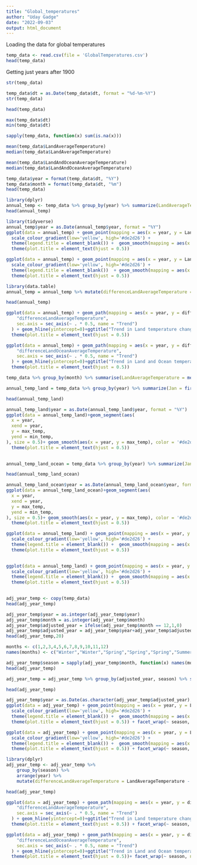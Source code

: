---
title: "Global_temperatures"
author: "Uday Gadge"
date: "2022-09-03"
output: html_document
---

Loading the data for global temperatures

```{r, warning = FALSE}
temp_data <- read.csv(file = 'GlobalTemperatures.csv')
head(temp_data)

```

Getting just years after 1900

```{r}
str(temp_data)

```


```{r}
temp_data$dt = as.Date(temp_data$dt, format = "%d-%m-%Y")
str(temp_data)
```
```{r}
head(temp_data)
```
```{r}
max(temp_data$dt)
min(temp_data$dt)
```
```{r}
sapply(temp_data, function(x) sum(is.na(x)))
```
```{r}
mean(temp_data$LandAverageTemperature)
median(temp_data$LandAverageTemperature)
```
```{r}
mean(temp_data$LandAndOceanAverageTemperature)
median(temp_data$LandAndOceanAverageTemperature)
```

```{r}
temp_data$year = format(temp_data$dt, "%Y")
temp_data$month = format(temp_data$dt, "%m")
head(temp_data)
```
```{r}
library(dplyr)
annual_temp <- temp_data %>% group_by(year) %>% summarize(LandAverageTemperature = mean(LandAverageTemperature), LandAndOceanAverageTemperature = mean(LandAndOceanAverageTemperature))
head(annual_temp)
```
```{r}
library(tidyverse)
annual_temp$year = as.Date(annual_temp$year, format = "%Y")
ggplot(data = annual_temp) + geom_point(mapping = aes(x = year, y = LandAverageTemperature, color = LandAverageTemperature))+
  scale_colour_gradient(low='yellow', high='#de2d26') +
  theme(legend.title = element_blank()) +  geom_smooth(mapping = aes(x = year, y = LandAverageTemperature), ,color="#56B4E9") + ggtitle("Annual Land Temperatures") +
  theme(plot.title = element_text(hjust = 0.5))
```

```{r}
ggplot(data = annual_temp) + geom_point(mapping = aes(x = year, y = LandAndOceanAverageTemperature, color = LandAndOceanAverageTemperature))+
  scale_colour_gradient(low='yellow', high='#de2d26') +
  theme(legend.title = element_blank())  + geom_smooth(mapping = aes(x = year, y = LandAndOceanAverageTemperature), ,color="#56B4E9")+ ggtitle("Annual Land and Ocean Temperatures") +
  theme(plot.title = element_text(hjust = 0.5))
```
```{r}
library(data.table)
annual_temp = annual_temp %>% mutate(differenceLandAverageTemperature = annual_temp$LandAverageTemperature - shift(LandAverageTemperature), differenceLandOceanAverageTemperature = annual_temp$LandAndOceanAverageTemperature - shift(LandAndOceanAverageTemperature))  

head(annual_temp)
```
```{r}
ggplot(data = annual_temp) + geom_path(mapping = aes(x = year, y = differenceLandAverageTemperature), color = "#999999") + geom_smooth(mapping = aes(x = year, y = differenceLandAverageTemperature*2), color = "#56B4E9") +scale_y_continuous(
    "differenceLandAverageTemperature", 
    sec.axis = sec_axis(~ . * 0.5, name = "Trend")
  ) + geom_hline(yintercept=0)+ggtitle("Trend in Land temperature changes") +
  theme(plot.title = element_text(hjust = 0.5))

```

```{r}
ggplot(data = annual_temp) + geom_path(mapping = aes(x = year, y = differenceLandOceanAverageTemperature), color = "#999999") + geom_smooth(mapping = aes(x = year, y = differenceLandOceanAverageTemperature*2), color = "#56B4E9") +scale_y_continuous(
    "differenceLandOceanAverageTemperature", 
    sec.axis = sec_axis(~ . * 0.5, name = "Trend")
  ) + geom_hline(yintercept=0)+ggtitle("Trend in Land and Ocean temperature changes") +
  theme(plot.title = element_text(hjust = 0.5))

```
```{r}
temp_data %>% group_by(month) %>% summarise(LandAverageTemperature = mean(LandAverageTemperature), LandAndOceanAverageTemperature = mean(LandAndOceanAverageTemperature))
```
```{r}
annual_temp_land = temp_data %>% group_by(year) %>% summarize(Jan = first(na.omit(LandAverageTemperature)), Dec = last(na.omit(LandAverageTemperature)), max_temp = max(LandAverageTemperature), min_temp = min(LandAverageTemperature))

head(annual_temp_land)
```
```{r}
annual_temp_land$year = as.Date(annual_temp_land$year, format = "%Y")
ggplot(data = annual_temp_land)+geom_segment(aes(
  x = year,
  xend = year,
  y = max_temp,
  yend = min_temp,
), size = 0.5)+ geom_smooth(aes(x = year, y = max_temp), color = '#de2d26')+ geom_smooth(aes(x = year, y = min_temp), color = "#56B4E9") + labs(y = 'Temperature', x = 'Year')+ggtitle("Max and Min Land Temperature of the year") +
  theme(plot.title = element_text(hjust = 0.5))
  
```


```{r}
annual_temp_land_ocean = temp_data %>% group_by(year) %>% summarize(Jan = first(na.omit(LandAndOceanAverageTemperature)), Dec = last(na.omit(LandAndOceanAverageTemperature)), max_temp = max(LandAndOceanAverageTemperature), min_temp = min(LandAndOceanAverageTemperature))

head(annual_temp_land_ocean)
```

```{r}
annual_temp_land_ocean$year = as.Date(annual_temp_land_ocean$year, format = "%Y")
ggplot(data = annual_temp_land_ocean)+geom_segment(aes(
  x = year,
  xend = year,
  y = max_temp,
  yend = min_temp,
), size = 0.5)+ geom_smooth(aes(x = year, y = max_temp), color = '#de2d26')+ geom_smooth(aes(x = year, y = min_temp), color = "#56B4E9") + labs(y = 'Temperature', x = 'Year')+ggtitle("Max and Min Land and Ocean Temperature  of the year") +
  theme(plot.title = element_text(hjust = 0.5))
```


```{r}
ggplot(data = annual_temp_land) + geom_point(mapping = aes(x = year, y = max_temp, color = max_temp))+
  scale_colour_gradient(low='yellow', high='#de2d26') +
  theme(legend.title = element_blank()) +  geom_smooth(mapping = aes(x = year, y = max_temp), ,color="#56B4E9") + ggtitle("Annual max Land Temperatures") +
  theme(plot.title = element_text(hjust = 0.5))
  
```
```{r}
ggplot(data = annual_temp_land) + geom_point(mapping = aes(x = year, y = min_temp, color = min_temp))+
  scale_colour_gradient(low='yellow', high='#de2d26') +
  theme(legend.title = element_blank()) +  geom_smooth(mapping = aes(x = year, y = min_temp), ,color="#56B4E9") + ggtitle("Annual min Land Temperatures") +
  theme(plot.title = element_text(hjust = 0.5))
  
```

```{r}
adj_year_temp <- copy(temp_data)
head(adj_year_temp)
```
```{r}
adj_year_temp$year = as.integer(adj_year_temp$year)
adj_year_temp$month = as.integer(adj_year_temp$month)
adj_year_temp$adjusted_year = ifelse(adj_year_temp$month == 12,1,0)
adj_year_temp$adjusted_year = adj_year_temp$year+adj_year_temp$adjusted_year
head(adj_year_temp,20)
```

```{r}
months <- c(1,2,3,4,5,6,7,8,9,10,11,12)
names(months) <- c("Winter","Winter","Spring","Spring","Spring","Summer","Summer","Summer", "Autumn", "Autumn", "Autumn","Winter")
```
```{r}
adj_year_temp$season = sapply(adj_year_temp$month, function(x) names(months)[x])
head(adj_year_temp)
```

```{r}
adj_year_temp = adj_year_temp %>% group_by(adjusted_year, season) %>% summarise(LandAverageTemperature = mean(LandAverageTemperature),LandAndOceanAverageTemperature = mean(LandAndOceanAverageTemperature))

head(adj_year_temp)
```
```{r}
adj_year_temp$year = as.Date(as.character(adj_year_temp$adjusted_year), format = "%Y")
ggplot(data = adj_year_temp) + geom_point(mapping = aes(x = year, y = LandAverageTemperature, color = LandAverageTemperature))+
  scale_colour_gradient(low='yellow', high='#de2d26') +
  theme(legend.title = element_blank()) +  geom_smooth(mapping = aes(x = year, y = LandAverageTemperature), ,color="#56B4E9") + ggtitle("Annual Land Temperatures per season") +
  theme(plot.title = element_text(hjust = 0.5)) + facet_wrap(~ season, nrow = 2, scales = "fixed")
```
```{r}
ggplot(data = adj_year_temp) + geom_point(mapping = aes(x = year, y = LandAndOceanAverageTemperature, color = LandAndOceanAverageTemperature))+
  scale_colour_gradient(low='yellow', high='#de2d26') +
  theme(legend.title = element_blank()) +  geom_smooth(mapping = aes(x = year, y =  LandAndOceanAverageTemperature), ,color="#56B4E9") + ggtitle("Annual Land and Ocean Temperatures per season") +
  theme(plot.title = element_text(hjust = 0.5)) + facet_wrap(~ season, nrow = 2, scales = "fixed")

```

```{r}
library(dplyr)
adj_year_temp <- adj_year_temp %>%
    group_by(season) %>%
    arrange(year) %>%
    mutate(differenceLandAverageTemperature = LandAverageTemperature - lag(LandAverageTemperature, default = first(LandAverageTemperature)), differenceLandOceanAverageTemperature = LandAndOceanAverageTemperature - lag(LandAndOceanAverageTemperature, default = first(LandAndOceanAverageTemperature)))

head(adj_year_temp)
```
```{r}
ggplot(data = adj_year_temp) + geom_path(mapping = aes(x = year, y = differenceLandAverageTemperature), color = "#999999") + geom_smooth(mapping = aes(x = year, y = differenceLandAverageTemperature*2), color = "#56B4E9") +scale_y_continuous(
    "differenceLandAverageTemperature", 
    sec.axis = sec_axis(~ . * 0.5, name = "Trend")
  ) + geom_hline(yintercept=0)+ggtitle("Trend in Land temperature changes per season") +
  theme(plot.title = element_text(hjust = 0.5)) + facet_wrap(~ season, nrow = 2, scales = "fixed")
```
```{r}
ggplot(data = adj_year_temp) + geom_path(mapping = aes(x = year, y = differenceLandOceanAverageTemperature), color = "#999999") + geom_smooth(mapping = aes(x = year, y = differenceLandOceanAverageTemperature*2), color = "#56B4E9") +scale_y_continuous(
    "differenceLandOceanAverageTemperature", 
    sec.axis = sec_axis(~ . * 0.5, name = "Trend")
  ) + geom_hline(yintercept=0)+ggtitle("Trend in Land and Ocean temperature changes") +
  theme(plot.title = element_text(hjust = 0.5))+ facet_wrap(~ season, nrow = 2, scales = "fixed")
```

